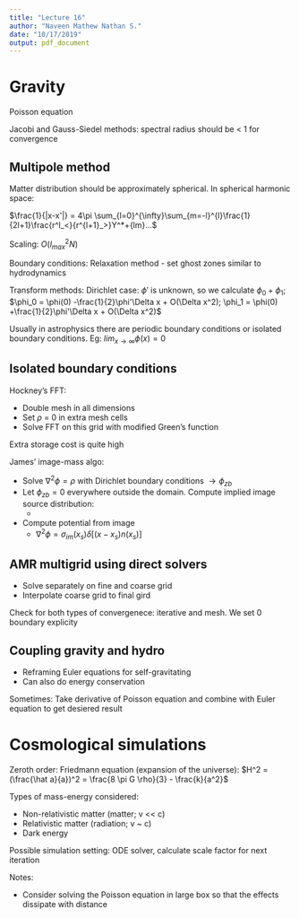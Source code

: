 ```yaml
---
title: "Lecture 16"
author: "Naveen Mathew Nathan S."
date: "10/17/2019"
output: pdf_document
---
```


# Gravity

Poisson equation

Jacobi and Gauss-Siedel methods: spectral radius should be < 1 for convergence

## Multipole method

Matter distribution should be approximately spherical. In spherical harmonic space:

$\frac{1}{|x-x'|} = 4\pi \sum_{l=0}^{\infty}\sum_{m=-l}^{l}\frac{1}{2l+1}\frac{r^l_<}{r^{l+1}_>}Y^*+{lm}...$

Scaling: $O(l_{max}^2 N)$

Boundary conditions: Relaxation method - set ghost zones similar to hydrodynamics

Transform methods: Dirichlet case: $\phi'$ is unknown, so we calculate $\phi_0 + \phi_1$; $\phi_0 = \phi(0) -\frac{1}{2}\phi'\Delta x + O(\Delta x^2); \phi_1 = \phi(0) +\frac{1}{2}\phi'\Delta x + O(\Delta x^2)$

Usually in astrophysics there are periodic boundary conditions or isolated boundary conditions. Eg: $lim_{x \to \infty} \phi(x) = 0$

## Isolated boundary conditions

Hockney's FFT:

- Double mesh in all dimensions
- Set $\rho$ = 0 in extra mesh cells
- Solve FFT on this grid with modified Green's function

Extra storage cost is quite high

James' image-mass algo:

- Solve $\nabla^2 \phi = \rho$ with Dirichlet boundary conditions $\to \phi_{zb}$
- Let $\phi_{zb}=0$ everywhere outside the domain. Compute implied image source distribution:
    -
- Compute potential from image
    - $\nabla^2\phi = \sigma_{im}(x_s) \delta[(x-x_s)n(x_s)]$

## AMR multigrid using direct solvers

- Solve separately on fine and coarse grid
- Interpolate coarse grid to final gird

Check for both types of convergenece: iterative and mesh. We set 0 boundary explicity

## Coupling gravity and hydro

- Reframing Euler equations for self-gravitating
- Can also do energy conservation

Sometimes: Take derivative of Poisson equation and combine with Euler equation to get desiered result

# Cosmological simulations

Zeroth order: Friedmann equation (expansion of the universe): $H^2 = (\frac{\hat a}{a})^2 = \frac{8 \pi G \rho}{3} - \frac{k}{a^2}$

Types of mass-energy considered:

- Non-relativistic matter (matter; v << c)
- Relativistic matter (radiation; v ~ c)
- Dark energy

Possible simulation setting: ODE solver, calculate scale factor for next iteration

Notes:

- Consider solving the Poisson equation in large box so that the effects dissipate with distance